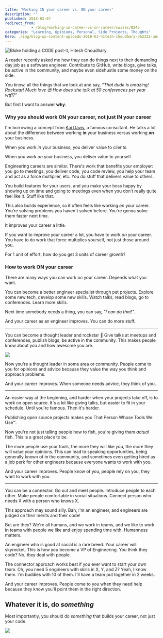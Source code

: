 ```yaml
---
title: 'Working IN your career vs. ON your career'
description: ""
published: 2018-03-07
redirect_from: 
            - /blog/working-in-career-vs-on-career/swizec/8245
categories: "Learning, Opinions, Personal, Side Projects, Thoughts"
hero: ./img/blog-wp-content-uploads-2018-03-hitesh-choudhary-562332-unsplash-1024x683.jpg
---
```

![Bloke holding a CODE post-it, Hitesh Choudhary](./img/blog-wp-content-uploads-2018-03-hitesh-choudhary-562332-unsplash-1024x683.jpg)



A reader recently asked me how they can do things next to their demanding day job as a software engineer. Contribute to GitHub, write blogs, give talks, be active in the community, and maybe even sidehustle some money on the side.



You know, all the things that we look at and say, _&quot;That dude is amazing! Rockstar! Much love 😍 How does she talk at 50 conferences per year wtf!?&quot;_



But first I want to answer **why**.



### Why you should work ON your career, not just IN your career



I&#x27;m borrowing a concept from [Kai Davis](https://kaidavis.com/), a famous consultant. He talks a lot about the difference between working **in** your business versus working **on** your business.



When you work _in_ your business, you deliver value to clients.



When you work _on_ your business, you deliver value to yourself.



Engineering careers are similar. There&#x27;s work that benefits your employer: you go to meetings, you deliver code, you code review, you help your team and act as a force multiplier, etc. You do stuff that delivers value to others.



You build features for your users, and you make your boss happy by showing up on time and going to meetings even when you don&#x27;t really quite feel like it. Stuff like that.



This also builds experience, so it often feels like working _on_ your career. You&#x27;re solving problems you haven&#x27;t solved before. You&#x27;re gonna solve them faster next time.



It improves your career a little.



If you want to improve your career a lot, you have to work _on_ your career. You have to do work that force multiplies yourself, not just those around you.



For 1 unit of effort, how do you get 3 units of career growth?



### How to work ON your career



There are many ways you can work _on_ your career. Depends what you want.



You can become a better engineer specialist through pet projects. Explore some new tech, develop some new skills. Watch talks, read blogs, go to conferences. Learn more skills.



Next time somebody needs a thing, you can say, _&quot;I can do that!&quot;_.



And your career as an engineer improves. You can do more stuff.



* * *



You can become a thought leader and rockstar 🤘 Give talks at meetups and conferences, publish blogs, be active in the community. This makes people know about you and how awesome you are.



[![](./img/max-1600-0t__Nj5wNw8YSYzKp.jpg)](https://medium.com/@swizec/how-to-get-lucky-263c1808f66a)



Now you&#x27;re a thought leader in some area or community. People come to you for opinions and advice because they value the way you think and approach problems.



And your career improves. When someone needs advice, they think of you.



* * *



An easier way at the beginning, and harder when your projects take off, is to work on open source. It&#x27;s a lot like giving talks, but easier to fit in your schedule. Until you&#x27;re famous. Then it&#x27;s harder.



Publishing open source projects makes you That Person Whose Tools We Use™.



Now you&#x27;re not just telling people how to fish, you&#x27;re giving them _actual_ fish. This is a great place to be.



The more people use your tools, the more they will like you, the more they will value your opinions. This can lead to speaking opportunities, being generally known of in the community, and sometimes even getting hired as a job perk for other engineers because everyone wants to work with you.



And your career improves. People know of you, people rely on you, they want to work with you.



* * *



You can be a connector. Go out and meet people. Introduce people to each other. Make people comfortable in social situations. Connect person who needs X with a person who knows X.



This approach may sound silly. Bah, I&#x27;m an engineer, and engineers are judged on their merits and their code!



But are they? We&#x27;re all humans, and we work in teams, and we like to work in teams with people we like and enjoy spending time with. Humanness matters.



An engineer who is good at social is a rare breed. Your career will skyrocket. This is how you become a VP of Engineering. You think they code? No, they deal with people.



The connector approach works best if you ever want to start your own team. Oh, you need 5 engineers with skills in X, Y, and Z? Yeah, I know them. I&#x27;m buddies with 10 of them. I&#x27;ll have a team put together in 2 weeks.



And your career improves. People come to you when they need help because they know you&#x27;ll point them in the right direction.



## Whatever it is, do _something_



Most importantly, you should do _something_ that builds your career, not just your code.



![](./img/media-u0v3z2iQLxyHC-giphy.gif)